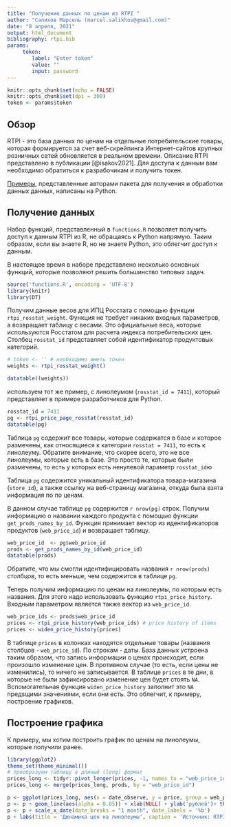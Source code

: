 ```yaml
---
title: "Получение данных по ценам из RTPI "
author: "Салихов Марсель (marcel.salikhov@gmail.com)"
date: "8 апреля, 2021"
output: html_document
bibliography: rtpi.bib
params:
     token:
        label: "Enter token"
        value: ""
        input: password
---
```


```r
knitr::opts_chunk$set(echo = FALSE)
knitr::opts_chunk$set(dpi = 300)
token <- params$token 

```

## Обзор

RTPI - это база данных по ценам на отдельные потребительские товары, которая формируется за счет веб-скрейпинга Интернет-сайтов крупных розничных сетей обновляется в реальном времени. Описание RTPI представлено в публикации [@isakov2021]. Для доступа к данным вам необходимо обратиться к разрабочикам и получить токен. 

[Примеры](https://colab.research.google.com/drive/1qqTe8uUwWY4j7-C67UdqwDDDVYPXdUWg?usp=sharing), представленные авторами пакета для получения и обработки данных данных, написаны на Python.

## Получение данных

Набор функций, представленный в `functions.R` позволяет получить доступ к данным RTPI из R, не обращаясь к Python напрямую. Таким образом, если вы знаете R, но не знаете Python, это облегчит доступ к данным.

В настоящее время в наборе представлено несколько основных функций, которые позволяют решить большинство типовых задач.

```r
source('functions.R', encoding = 'UTF-8')
library(knitr)
library(DT)

```

Получим данные весов для ИПЦ Росстата c помощью функции `rtpi_rosstat_weight`. Функция не требует никаких входных параметров, а возвращает таблицу с весами. Это официальные веса, которые используются Росстатом для расчета индекса потребительских цен. Столбец `rosstat_id` представляет собой идентификатор продуктовых категорий.

```r
# token <- '' # необходимо иметь токен
weights <- rtpi_rosstat_weight()
```

```r
datatable((weights))
```

используем тот же пример, с линолеумом (`rosstat_id = 7411`), который представляет в примере разработчиков для Python.

```r
rosstat_id = 7411
pg <- rtpi_price_page_rosstat(rosstat_id)
datatable(pg)

```

Таблица `pg` содержит все товары, которые содержатся в базе и которое размечены, как относящиеся к категории `rosstat = 7411`, то есть к линолеуму. Обратите внимание, что скорее всего, это не все линолеумы, которые есть в базе. Это просто те, которые были размечены, то есть у которых есть ненулевой параметр `rosstat_id`ю

Таблица `pg` содержится уникальный идентификатора товара-магазина (`store_id`), а также ссылку на веб-страницу магазина, откуда была взята информация по по ценам.

В данном случае таблице `pg` содержится `r nrow(pg)` строк. Получим информацию о названии каждого продукта с помощью функции `get_prods_names_by_id`. Функция принимает вектор из идентификаторов продуктов (`web_price_id`) и возвращает таблицу.

```r
web_price_id  <- pg$web_price_id
prods <- get_prods_names_by_id(web_price_id)
datatable(prods)
```

Обратите, что мы смогли идентифицировать названия `r nrow(prods)` столбцов, то есть меньше, чем содержится в таблице `pg`.

Теперь получим информацию по ценам на линолеумы, по которым есть названия. Для этого надо использовать функцию `rtpi_price_history`. Входным параметром является также вектор из `web_price_id`.

```r
web_price_ids <- prods$web_price_id
prices <- rtpi_price_history(web_price_ids) # price history of items 
prices <- widen_price_history(prices)

```

В таблице `prices` в колонках находятся отдельные товары (названия столбцов - `web_price_id`). По строкам - даты. База данных устроена таким образом, что запись информации о ценах происходит, если произошло изменение цен. В противном случае (то есть, если цены не изменились), то ничего не записывается. В таблице `prices` в те дни, в которые не были зафиксировано изменение цен будет стоять `NA`. Вспомогательная функция `widen_price_history` заполнит это `NA` предsщими значениями, если они есть. Это облегчит, к примеру, построение графиков.

## Построение графика

К примеру, мы хотим построить график по ценам на линолеумы, которые получили ранее.

```r


library(ggplot2)
theme_set(theme_minimal())
# преобразуем таблицу в длиный (long) формат
prices_long <- tidyr::pivot_longer(prices, -1, names_to = "web_price_id", values_to = "price")
prices_long <- merge(prices_long, prods, by = "web_price_id")

p <- ggplot(prices_long, aes(x = date_observe, y = price, group = web_price_id))
p <- p + geom_line(aes(alpha = 0.05)) + xlab(NULL) + ylab('рублей')+ theme(legend.position = "none")
p <- p + scale_x_date(date_breaks = "1 month", date_labels = '%b')
p + labs(title = 'Динамика цен на линолеумы', caption = 'Источник: RTPI')
```
